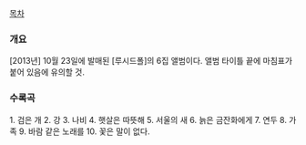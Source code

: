 [[목차]]

=== 개요 ===
[2013년] 10월 23일에 발매된 [루시드폴]의 6집 앨범이다. 앨범 타이틀 끝에 마침표가 붙어 있음에 유의할 것.

=== 수록곡 ===

1. 검은 개
2. 강
3. 나비
4. 햇살은 따뜻해
5. 서울의 새
6. 늙은 금잔화에게
7. 연두
8. 가족
9. 바람 같은 노래를
10. 꽃은 말이 없다.

